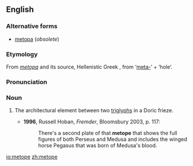 ==English==

===Alternative forms===
* [[metopa]] (''obsolete'')

===Etymology===
From {{L.}} ''[[metopa]]'' and its source, Hellenistic Greek '''{{polytonic|[[μετόπη]]}}''', from {{AGr.}} '''{{polytonic|[[μετά]]}}''' ‘[[meta-]]’ + '''{{polytonic|[[ὀπή]]}}''' ‘hole’.

===Pronunciation===
{{IPA|/ˈmɛtəʊp/, /ˈmɛtəpi/}}

===Noun===
{{en-noun}}

# {{architecture}} The architectural element between two [[triglyphs]] in a Doric frieze.
#* '''1996''', Russell Hoban, ''Fremder'', Bloomsbury 2003, p. 117:
#*: There's a second plate of that '''metope''' that shows the full figures of both Perseus and Medusa and includes the winged horse Pegasus that was born of Medusa's blood.

[[io:metope]]
[[zh:metope]]